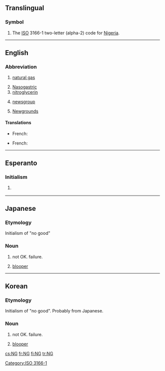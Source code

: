 {{also|-ng|-ոց|.ng|ng|Ng|ng̃|Ng̃}}
==Translingual==

===Symbol===
{{head|mul|symbol}}

# The [[ISO]] 3166-1 two-letter (alpha-2) code for [[Nigeria]].

[[Category:ISO 3166-1]]

----

==English==

===Abbreviation===
{{rfc-header|Abbreviation}}
{{head|en|abbreviation}}

# {{label|en|petrochemistry}} [[natural gas]]
# [[nasogastric|Nasogastric]]
# [[nitroglycerin]]
# {{label|en|Internet}} [[newsgroup]]
# {{label|en|Internet}} [[Wikipedia:Newgrounds|Newgrounds]]

====Translations====
{{trans-top|(petrochemistry) natural gas}}
* French: {{t+|fr|GN|m}} {{qualifier|gaz naturel}}
{{trans-mid}}
{{trans-bottom}}

{{trans-top|(Internet) newsgroup}}
* French: {{t+|fr|NG|m}}
{{trans-mid}}
{{trans-bottom}}

{{trans-top|(Internet) Newgrounds}}
{{trans-mid}}
{{trans-bottom}}

----

==Esperanto==

===Initialism===
{{head|eo|initialism}}

# {{label|eo|Internet slang|texting}} {{initialism of|ne gravas||[[it doesn't matter]], it's not important|lang=eo}}

----

==Japanese==

===Etymology===
Initialism of "no good"

===Noun===
{{head|ja|noun}}

# not OK. failure.
# {{label|ja|film|television}} [[blooper]]

----

==Korean==

===Etymology===
Initialism of "no good". Probably from Japanese.

===Noun===
{{head|ko|noun}}

# not OK. failure.
# {{label|ko|film|television}} [[blooper]]

[[cs:NG]]
[[fr:NG]]
[[fi:NG]]
[[tr:NG]]